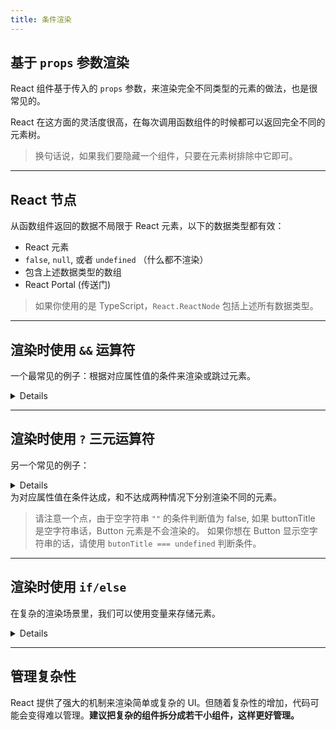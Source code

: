 ```yaml
---
title: 条件渲染
---
```



## 基于 `props` 参数渲染

React 组件基于传入的 `props` 参数，来渲染完全不同类型的元素的做法，也是很常见的。

React 在这方面的灵活度很高，在每次调用函数组件的时候都可以返回完全不同的元素树。

> 换句话说，如果我们要隐藏一个组件，只要在元素树排除中它即可。

---

## React 节点

从函数组件返回的数据不局限于 React 元素，以下的数据类型都有效：

- React 元素
- `false`, `null`, 或者 `undefined` （什么都不渲染）
- 包含上述数据类型的数组
- React Portal (传送门)

> 如果你使用的是 TypeScript，`React.ReactNode` 包括上述所有数据类型。

---

## 渲染时使用 `&&` 运算符

一个最常见的例子：根据对应属性值的条件来渲染或跳过元素。<Details>在下面的例子里，Card 组件有 `title` 和 `showButton`（可选）这两个属性。该组件里的 `Button` 元素只会在 `showButton` 为 true 的情况下渲染。</Details>

<Example code={shortCircuitAnd} />

---

## 渲染时使用 `?` 三元运算符

另一个常见的例子：<Details>使用三元运算符</Details>为对应属性值在条件达成，和不达成两种情况下分别渲染不同的元素。

> 请注意一个点，由于空字符串 `""` 的条件判断值为 false, 如果 buttonTitle 是空字符串话，Button 元素是不会渲染的。 如果你想在 Button 显示空字符串的话，请使用 `butonTitle === undefined` 判断条件。

<Example code={ternaryEvaluation} />

---

## 渲染时使用 `if/else`

在复杂的渲染场景里，我们可以使用变量来存储元素。<Details>在这个范例中，通过判断 `loading`，`error` 这两个属性是否存在来渲染不同的元素。</Details>

<Example code={complexRendering} />

---

## 管理复杂性

React 提供了强大的机制来渲染简单或复杂的 UI。但随着复杂性的增加，代码可能会变得难以管理。**建议把复杂的组件拆分成若干小组件，这样更好管理。**
